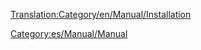 [[Translation:Category/en/Manual/Installation]]

{{en/Bilingual box| Es
| Colección de páginas de ayuda para la instalación de OpenTTD.
| Collection of pages that aid installation of OpenTTD.}}


[[Category:es/Manual/Manual]]